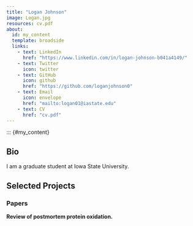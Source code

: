```yaml
---
title: "Logan Johnson"
image: Logan.jpg
resources: cv.pdf
about:
  id: my_content
  template: broadside
  links: 
    - text: LinkedIn
      href: "https://www.linkedin.com/in/logan-johnson-b041a4149/"
    - text: Twitter
      icon: twitter
    - text: GitHub
      icon: github
      href: "https://github.com/loganjohnson0"
    - text: Email
      icon: envelope
      href: "mailto:logan01@iastate.edu"
    - text: CV
      href: "cv.pdf"
---
```

::: {#my_content}

## Bio

I am a graduate student at Iowa State University.

## Selected Projects

### Papers

**Review of postmortem protein oxidation.**


